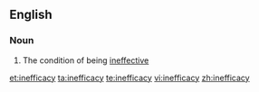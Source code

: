 ==English==

===Noun===
{{en-noun|-}}

# The condition of being [[ineffective]]

[[et:inefficacy]]
[[ta:inefficacy]]
[[te:inefficacy]]
[[vi:inefficacy]]
[[zh:inefficacy]]